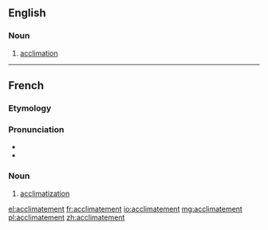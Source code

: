 ==English==

===Noun===
{{en-noun}}

# {{label|en|rare}} [[acclimation]]

----

==French==

===Etymology===
{{suffix|acclimater|ment|lang=fr}}

===Pronunciation===
* {{audio|Fr-acclimatement.ogg|Audio|lang=fr}}
* {{audio|Fr-Paris--acclimatement.ogg|Audio (Paris)|lang=fr}}

===Noun===
{{fr-noun|m}}

# [[acclimatization]]

[[el:acclimatement]]
[[fr:acclimatement]]
[[io:acclimatement]]
[[mg:acclimatement]]
[[pl:acclimatement]]
[[zh:acclimatement]]